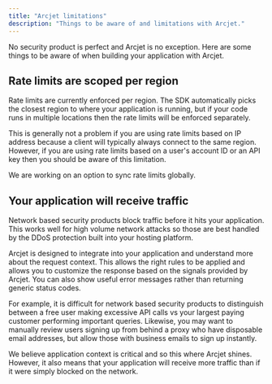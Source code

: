 ```yaml
---
title: "Arcjet limitations"
description: "Things to be aware of and limitations with Arcjet."
---
```



No security product is perfect and Arcjet is no exception. Here are some things
to be aware of when building your application with Arcjet.

## Rate limits are scoped per region

Rate limits are currently enforced per region. The SDK automatically picks the
closest region to where your application is running, but if your code runs in
multiple locations then the rate limits will be enforced separately.

This is generally not a problem if you are using rate limits based on IP address
because a client will typically always connect to the same region. However, if
you are using rate limits based on a user's account ID or an API key then you
should be aware of this limitation.

We are working on an option to sync rate limits globally.

## Your application will receive traffic

Network based security products block traffic before it hits your application.
This works well for high volume network attacks so those are best handled by the
DDoS protection built into your hosting platform.

Arcjet is designed to integrate into your application and understand more about
the request context. This allows the right rules to be applied and allows you to
customize the response based on the signals provided by Arcjet. You can also
show useful error messages rather than returning generic status codes.

For example, it is difficult for network based security products to distinguish
between a free user making excessive API calls vs your largest paying customer
performing important queries. Likewise, you may want to manually review users
signing up from behind a proxy who have disposable email addresses, but allow
those with business emails to sign up instantly.

We believe application context is critical and so this where Arcjet shines.
However, it also means that your application will receive more traffic than if
it were simply blocked on the network.

<Comments />
